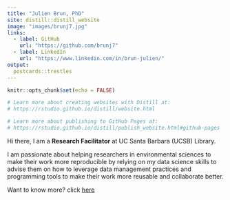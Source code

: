 ```yaml
---
title: "Julien Brun, PhD"
site: distill::distill_website
image: "images/brunj7.jpg"
links:
  - label: GitHub
    url: "https://github.com/brunj7"
  - label: LinkedIn
    url: "https://www.linkedin.com/in/brun-julien/"
output:
  postcards::trestles
---
```


```r
knitr::opts_chunk$set(echo = FALSE)

# Learn more about creating websites with Distill at:
# https://rstudio.github.io/distill/website.html

# Learn more about publishing to GitHub Pages at:
# https://rstudio.github.io/distill/publish_website.html#github-pages

```



Hi there, I am a **Research Facilitator** at UC Santa Barbara (UCSB) Library. 

I am passionate about helping researchers in environmental sciences to make their work more reproducible by relying on my data science skills to advise them on how to leverage data management practices and programming tools to make their work more reusable and collaborate better.


Want to know more? click [here](about.html)

